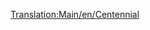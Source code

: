 [[Translation:Main/en/Centennial]]{{Template:<!--Trains-->pociągi/Pl
|Image=[[File:en/Centennial.png]]
|Cost=£35,156 ($70.312)
|Speed=112 km/h (70 mph)
|Weight=207 t
|Power=6,600 hp (4,924 kW)
|Annual=£2,361 ($4.722)
|Designed=1972
|Lifespan=22
|Capacity=N/A
|Description=Ten silnik jest dość drogi, ale jest dobrym wyborem do ciężkich ładunków. Jest tak szybki jak [[Main/pl/CS2400|CS2400]] oraz szybszy i mocniejszy niż [[Main/pl/CS4000|CS4000]].
|Real-life=Centennial był rzeczywistym typem silnika, zbudowanym na zamówienie dla Union Pacific Railroad. Ich nazwa pochodzi od obchodów 100. urodzin im [http://www.wikipedia.org/wiki/pl:Golden spike Golden Spike].

Prawdziwi stulecia zostali stworzeni do prowadzenia pociągów towarowych na tej samej linii, co  [http://www.wikipedia.org/wiki/Union Pacific Big Boy Big Boy] . Odkąd Union Pacific zaczął je dostawać w 1969 roku, otrzymały one klasę nazwy 6900, a także nazwę producenta [http://www.wikipedia.org/wiki/pl:EMD DDA40X DDA40X] . Jakby lokomotywa nie miała wystarczającej liczby nazw, nieoficjalnym pseudonimem jest Big Boy 2 (nie mylić z drugą dostawą prawdziwych Big Boys, która również została nazwana Big Boy 2 z powodu drobnych zmian konstrukcyjnych)
Te silniki to największa lokomotywa spalinowa, jaką kiedykolwiek zbudowano, o masie 270 ton (co było zbyt dużym obciążeniem dla TTD, więc w grze stało się lżejsze). Składały się z pojedynczej ramy (najdłuższego silnika jednoramowego, jaki kiedykolwiek zbudowano?) I znajdowały się zdumiewająco 30 metrów od łącznika do łącznika.
Silnik wewnętrzny to właściwie dwie lokomotywy, każda z jednym silnikiem wysokoprężnym V-16, który napędza jeden wózek. Nie był to rzadki projekt w latach 60-tych (a nawet wcześniejszych), który umożliwiał kontynuowanie pracy na jednym silniku mimo zepsutego drugiego (kolejną słynną lokomotywą wykorzystującą ten pomysł jest angielska Deltic). Lokomotywa miała dwa wózki, każdy z 4 napędzanymi osiami.

Chociaż ta ogromna konstrukcja dawała lokomotywie wielką moc, miała swoją cenę. Czteroosiowe wózki były twarde na torze, szczególnie na zakrętach, gdzie popychały szyny na boki, skutecznie poszerzając rozstaw (jest to częsty problem również w przypadku lokomotyw parowych). Ponieważ wiodący wózek jest zawsze najtrudniejszy na torze (następny jest ciągnięty w kierunku toru przez pierwszy), przed stuleciami często używano innego, mniejszego silnika. Dwa silniki wysokoprężne oznaczały również, że jeśli jeden z nich miał problemy, cały silnik musiał zostać wysłany do naprawy (podczas gdy dwie lokomotywy z jednym silnikiem każda mogą utrzymać jeden w eksploatacji, a drugi jest uszkodzony)

Kiedy technologia około 1980 roku rozwiązała niektóre problemy związane ze sterowaniem wieloma lokomotywami z jednej kabiny, cały pomysł posiadania dwóch silników na jednej ramie, aby uniknąć używania tych systemów, umarł, a stulecia przeszli na emeryturę. Obecnie tylko jeden z 47 stuleci pozostaje w służbie.

[http://www.steamlocomotive.com/centennials/ real life centennials]

}}